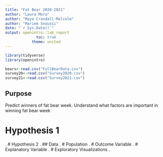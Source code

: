 ```yaml
---
title: "Fat Bear 2020-2021"
author: "Laura Mora"
author: "Maya Crandall-Malcolm"
author: "Mariem Snoussi"
date: "`r Sys.Date()`"
output: openintro::lab_report
              toc: true
            theme: united
---
```


```r
library(tidyverse)
library(openintro)
```


```r
bears<-read.csv("FullBearData.csv")
survey20<-read.csv("Survey2020.csv")
survey21<-read.csv("Survey2021.csv")
```

## Purpose
Predict winners of fat bear week.
Understand what factors are important in winning fat bear week

# Hypothesis 1
.
# Hypothesis 2
.
## Data
.
# Population
.
# Outcome Variable
.
# Explanatory Variable
.
# Exploratory Visualizations
.

